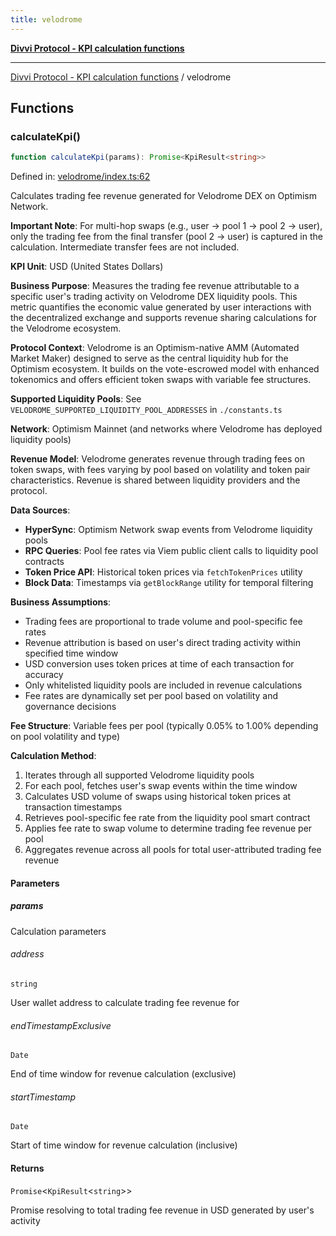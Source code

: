 ```yaml
---
title: velodrome
---
```

[**Divvi Protocol - KPI calculation functions**](./README)

---

[Divvi Protocol - KPI calculation functions](./README) / velodrome
## Functions

### calculateKpi()

```ts
function calculateKpi(params): Promise<KpiResult<string>>
```

Defined in: [velodrome/index.ts:62](https://github.com/divvi-xyz/divvi-protocol/blob/main/scripts/calculateKpi/protocols/velodrome/index.ts#L62)

Calculates trading fee revenue generated for Velodrome DEX on Optimism Network.

**Important Note**: For multi-hop swaps (e.g., user -> pool 1 -> pool 2 -> user),
only the trading fee from the final transfer (pool 2 -> user) is captured in the calculation.
Intermediate transfer fees are not included.

**KPI Unit**: USD (United States Dollars)

**Business Purpose**: Measures the trading fee revenue attributable to a specific user's trading activity
on Velodrome DEX liquidity pools. This metric quantifies the economic value generated by user interactions
with the decentralized exchange and supports revenue sharing calculations for the Velodrome ecosystem.

**Protocol Context**: Velodrome is an Optimism-native AMM (Automated Market Maker) designed to serve as the
central liquidity hub for the Optimism ecosystem. It builds on the vote-escrowed model with enhanced tokenomics
and offers efficient token swaps with variable fee structures.

**Supported Liquidity Pools**: See `VELODROME_SUPPORTED_LIQUIDITY_POOL_ADDRESSES` in `./constants.ts`

**Network**: Optimism Mainnet (and networks where Velodrome has deployed liquidity pools)

**Revenue Model**: Velodrome generates revenue through trading fees on token swaps, with fees varying by pool
based on volatility and token pair characteristics. Revenue is shared between liquidity providers and the protocol.

**Data Sources**:

- **HyperSync**: Optimism Network swap events from Velodrome liquidity pools
- **RPC Queries**: Pool fee rates via Viem public client calls to liquidity pool contracts
- **Token Price API**: Historical token prices via `fetchTokenPrices` utility
- **Block Data**: Timestamps via `getBlockRange` utility for temporal filtering

**Business Assumptions**:

- Trading fees are proportional to trade volume and pool-specific fee rates
- Revenue attribution is based on user's direct trading activity within specified time window
- USD conversion uses token prices at time of each transaction for accuracy
- Only whitelisted liquidity pools are included in revenue calculations
- Fee rates are dynamically set per pool based on volatility and governance decisions

**Fee Structure**: Variable fees per pool (typically 0.05% to 1.00% depending on pool volatility and type)

**Calculation Method**:

1. Iterates through all supported Velodrome liquidity pools
2. For each pool, fetches user's swap events within the time window
3. Calculates USD volume of swaps using historical token prices at transaction timestamps
4. Retrieves pool-specific fee rate from the liquidity pool smart contract
5. Applies fee rate to swap volume to determine trading fee revenue per pool
6. Aggregates revenue across all pools for total user-attributed trading fee revenue

#### Parameters

##### params

Calculation parameters

###### address

`string`

User wallet address to calculate trading fee revenue for

###### endTimestampExclusive

`Date`

End of time window for revenue calculation (exclusive)

###### startTimestamp

`Date`

Start of time window for revenue calculation (inclusive)

#### Returns

`Promise`\<`KpiResult`\<`string`\>\>

Promise resolving to total trading fee revenue in USD generated by user's activity



<EditPage editUrl="https://github.com/divvi-xyz/divvi-protocol/edit/main/docs/calculate-kpi/velodrome.md" lastModified="2025-08-06T15:51:38.000Z" />